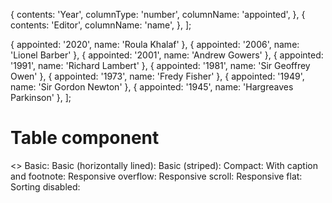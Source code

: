 
  {
    contents: 'Year',
    columnType: 'number',
    columnName: 'appointed',
  },
  {
    contents: 'Editor',
    columnName: 'name',
  },
];

  { appointed: '2020', name: 'Roula Khalaf' },
  { appointed: '2006', name: 'Lionel Barber' },
  { appointed: '2001', name: 'Andrew Gowers' },
  { appointed: '1991', name: 'Richard Lambert' },
  { appointed: '1981', name: 'Sir Geoffrey Owen' },
  { appointed: '1973', name: 'Fredy Fisher' },
  { appointed: '1949', name: 'Sir Gordon Newton' },
  { appointed: '1945', name: 'Hargreaves Parkinson' },
];

<Meta title="Core|DataTable" component={DataTable} />

# Table component

<Preview>
  <Story name="Examples">
    <>
      Basic:
      <DataTable headers={basicHeaders} rows={basicRows} />
      Basic (horizontally lined):
      <DataTable headers={basicHeaders} rows={basicRows} isLinedHorizontal={true} />
      Basic (striped):
      <DataTable headers={basicHeaders} rows={basicRows} isStriped={true} />
      Compact:
      <DataTable headers={basicHeaders} rows={basicRows} isCompact={true} />
      With caption and footnote:
      <DataTable
        captionTop={'captionTop'}
        captionBottom={'captionBottom'}
        headers={basicHeaders}
        rows={basicRows}
      />
      Responsive overflow:
      <DataTable headers={basicHeaders} rows={basicRows} responsive="overflow" />
      Responsive scroll:
      <DataTable headers={basicHeaders} rows={basicRows} responsive="scroll" />
      Responsive flat:
      <DataTable headers={basicHeaders} rows={basicRows} responsive="flat" />
      Sorting disabled:
      <DataTable headers={basicHeaders} rows={basicRows} responsive="flat" isSortable={false} />
    </>
  </Story>
</Preview>
